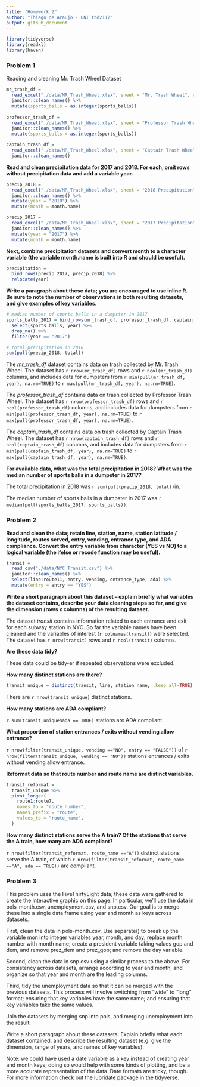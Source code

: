 ```yaml
---
title: "Homework 2"
author: "Thiago de Araujo - UNI tbd2117"
output: github_document
---
```


```r
library(tidyverse)
library(readxl)
library(haven)
```

### Problem 1

Reading and cleaning Mr. Trash Wheel Dataset

```r
mr_trash_df = 
  read_excel("./data/MR_Trash_Wheel.xlsx", sheet = "Mr. Trash Wheel", range = "A2:N408") %>% 
  janitor::clean_names() %>% 
  mutate(sports_balls = as.integer(sports_balls))
  
professor_trash_df = 
  read_excel("./data/MR_Trash_Wheel.xlsx", sheet = "Professor Trash Wheel", range = "A2:N80") %>% 
  janitor::clean_names() %>% 
  mutate(sports_balls = as.integer(sports_balls))

captain_trash_df = 
  read_excel("./data/MR_Trash_Wheel.xlsx", sheet = "Captain Trash Wheel", range = "A2:k20") %>% 
  janitor::clean_names()
```

**Read and clean precipitation data for 2017 and 2018. For each, omit rows without precipitation data and add a variable year.**

```r
precip_2018 = 
  read_excel("./data/MR_Trash_Wheel.xlsx", sheet = "2018 Precipitation", range = "A2:B14") %>% 
  janitor::clean_names() %>% 
  mutate(year = "2018") %>% 
  mutate(month = month.name)

precip_2017 = 
  read_excel("./data/MR_Trash_Wheel.xlsx", sheet = "2017 Precipitation", range = "A2:B14") %>% 
  janitor::clean_names() %>% 
  mutate(year = "2017") %>% 
  mutate(month = month.name)
```

**Next, combine precipitation datasets and convert month to a character variable (the variable month.name is built into R and should be useful).**

```r
precipitation =
  bind_rows(precip_2017, precip_2018) %>%
  relocate(year)
```

**Write a paragraph about these data; you are encouraged to use inline R. Be sure to note the number of observations in both resulting datasets, and give examples of key variables.** 
```r
# median number of sports balls in a dumpster in 2017
sports_balls_2017 = bind_rows(mr_trash_df, professor_trash_df, captain_trash_df) %>% 
  select(sports_balls, year) %>% 
  drop_na() %>% 
  filter(year == "2017")

# total precipitation in 2018
sum(pull(precip_2018, total))
```

The _mr_trash_df_ dataset contains data on trash collected by Mr. Trash Wheel. The dataset has `r nrow(mr_trash_df)` rows and `r ncol(mr_trash_df)` columns, and includes data for dumpsters from `r min(pull(mr_trash_df, year), na.rm=TRUE)` to `r max(pull(mr_trash_df, year), na.rm=TRUE)`.


The _professor_trash_df_ contains data on trash collected by Professor Trash Wheel. The dataset has `r nrow(professor_trash_df)` rows and `r ncol(professor_trash_df)` columns, and includes data for dumpsters from `r min(pull(professor_trash_df, year), na.rm=TRUE)` to `r max(pull(professor_trash_df, year), na.rm=TRUE)`.


The _captain_trash_df_ contains data on trash collected by Captain Trash Wheel. The dataset has `r nrow(captain_trash_df)` rows and `r ncol(captain_trash_df)` columns, and includes data for dumpsters from `r min(pull(captain_trash_df, year), na.rm=TRUE)` to `r max(pull(captain_trash_df, year), na.rm=TRUE)`.

**For available data, what was the total precipitation in 2018? What was the median number of sports balls in a dumpster in 2017?**

The total precipitation in 2018 was `r sum(pull(precip_2018, total))`in.

The median number of sports balls in a dumpster in 2017 was `r median(pull(sports_balls_2017, sports_balls))`.

### Problem 2

**Read and clean the data; retain line, station, name, station latitude / longitude, routes served, entry, vending, entrance type, and ADA compliance. Convert the entry variable from character (YES vs NO) to a logical variable (the ifelse or recode function may be useful).**

```r
transit = 
  read_csv("./data/NYC_Transit.csv") %>% 
  janitor::clean_names() %>% 
  select(line:route11, entry, vending, entrance_type, ada) %>% 
  mutate(entry = entry == "YES")
```

**Write a short paragraph about this dataset – explain briefly what variables the dataset contains, describe your data cleaning steps so far, and give the dimension (rows x columns) of the resulting dataset.**

The dataset _transit_ contains information related to each entrance and exit for each subway station in NYC. So far the variable names have been cleaned and the variables of interest (`r colnames(transit)`) were selected. The dataset has `r nrow(transit)` rows and `r ncol(transit)` columns.

**Are these data tidy?**

These data could be tidy-er if repeated observations were excluded.

**How many distinct stations are there?**

```r
transit_unique = distinct(transit, line, station_name, .keep_all=TRUE)
```

There are `r nrow(transit_unique)` distinct stations.

**How many stations are ADA compliant?**

`r sum(transit_unique$ada == TRUE)` stations are ADA compliant.

**What proportion of station entrances / exits without vending allow entrance?**

`r nrow(filter(transit_unique, vending =="NO", entry == "FALSE"))` of `r nrow(filter(transit_unique, vending == "NO"))` stations entrances / exits without vending allow entrance.

**Reformat data so that route number and route name are distinct variables.**

```r
transit_reformat =
  transit_unique %>%
  pivot_longer(
    route1:route7, 
    names_to = "route_number",
    names_prefix = "route",
    values_to = "route_name",
  )
```

**How many distinct stations serve the A train? Of the stations that serve the A train, how many are ADA compliant?**

`r nrow(filter(transit_reformat, route_name =="A"))` distinct stations serve the A train, of which `r nrow(filter(transit_reformat, route_name =="A", ada == TRUE))` are compliant.

### Problem 3

This problem uses the FiveThirtyEight data; these data were gathered to create the interactive graphic on this page. In particular, we’ll use the data in pols-month.csv, unemployment.csv, and snp.csv. Our goal is to merge these into a single data frame using year and month as keys across datasets.

First, clean the data in pols-month.csv. Use separate() to break up the variable mon into integer variables year, month, and day; replace month number with month name; create a president variable taking values gop and dem, and remove prez_dem and prez_gop; and remove the day variable.

Second, clean the data in snp.csv using a similar process to the above. For consistency across datasets, arrange according to year and month, and organize so that year and month are the leading columns.

Third, tidy the unemployment data so that it can be merged with the previous datasets. This process will involve switching from “wide” to “long” format; ensuring that key variables have the same name; and ensuring that key variables take the same values.

Join the datasets by merging snp into pols, and merging unemployment into the result.

Write a short paragraph about these datasets. Explain briefly what each dataset contained, and describe the resulting dataset (e.g. give the dimension, range of years, and names of key variables).

Note: we could have used a date variable as a key instead of creating year and month keys; doing so would help with some kinds of plotting, and be a more accurate representation of the data. Date formats are tricky, though. For more information check out the lubridate package in the tidyverse.


```r

```

